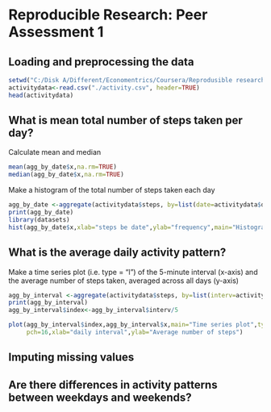 # Reproducible Research: Peer Assessment 1


## Loading and preprocessing the data

```r
setwd("C:/Disk A/Different/Economentrics/Coursera/Reprodusible research")
activitydata<-read.csv("./activity.csv", header=TRUE)
head(activitydata)
```


## What is mean total number of steps taken per day?
Calculate mean and median
```r
mean(agg_by_date$x,na.rm=TRUE)
median(agg_by_date$x,na.rm=TRUE)
```
Make a histogram of the total number of steps taken each day

```r
agg_by_date <-aggregate(activitydata$steps, by=list(date=activitydata$date),  FUN=mean,na.rm=TRUE)               
print(agg_by_date)
library(datasets)
hist(agg_by_date$x,xlab="steps be date",ylab="frequency",main="Histogram of total number of steps taken each day")
```

## What is the average daily activity pattern?
Make a time series plot (i.e. type = "l") of the 5-minute interval (x-axis) and the average number of steps taken, averaged across all days (y-axis)
```r
agg_by_interval <-aggregate(activitydata$steps, by=list(interv=activitydata$interval),  FUN=mean,na.rm=TRUE)  
print(agg_by_interval)
agg_by_interval$index<-agg_by_interval$interv/5

plot(agg_by_interval$index,agg_by_interval$x,main="Time series plot",type="l", 
     pch=16,xlab="daily interval",ylab="Average number of steps")
```


## Imputing missing values



## Are there differences in activity patterns between weekdays and weekends?
